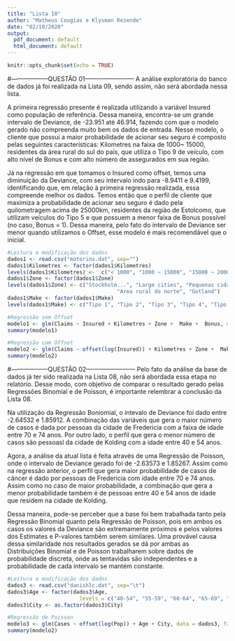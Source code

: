 ```yaml
---
title: "Lista 10"
author: "Matheus Cougias e Klysman Rezende"
date: "02/10/2020"
output:
  pdf_document: default
  html_document: default
---
```


```r
knitr::opts_chunk$set(echo = TRUE)
```

#------------------QUESTÃO 01------------------------
A análise exploratória do banco de dados já foi realizada na Lista 09, sendo assim, não será abordada nessa lista.

A primeira regressão presente é realizada utilizando a variável Insured como população de referência. Dessa maneira, encontra-se um grande intervalo de Deviance, de -23.951 até 46.914, fazendo com que o modelo gerado não compreenda muito bem os dados de entrada. Nesse modelo, o cliente que possui a maior probabilidade de acionar seu seguro é composto pelas seguintes características: Kilometres na faixa de 1000~ 15000, residentes da área rural do sul do país, que utiliza o Tipo 9 de veículo, com alto nível de Bonus e com alto número de assegurados em sua região.

Já na regressão em que tomamos o Insured como offset, temos uma diminuição da Deviance, com seu intervalo indo para -8.9411 e 9.4199, identificando que, em relação à primeira regressão realizada, essa compreende melhor os dados. Temos então que o perfil de cliente que maximiza a probabilidade de acionar seu seguro é dado pela quilometragem acima de 25000km, residentes da região de Estolcomo, que utilizam veículos do Tipo 5 e que possuem a menor faixa de Bonus possível (no caso, Bonus = 1). Dessa maneira, pelo fato do intervalo de Deviance ser menor quando utilizamos o Offset, esse modelo é mais recomendável que o inicial.
```r
#Leitura e modificação dos dados
dados1 <- read.csv("motorins.dat", sep="")
dados1$Kilometres <- factor(dados1$Kilometres)
levels(dados1$Kilometres) <-  c("< 1000", "1000 ~ 15000", "15000 ~ 20000", "20000 ~ 25000", "> 25000")
dados1$Zone <- factor(dados1$Zone)
levels(dados1$Zone) <- c("Stockholm...", "Large cities", "Pequenas cidades do sul", "Area rural do sul", "Pequenas cidades do norte",
                                   "Area rural do norte", "Gotland")
dados1$Make <- factor(dados1$Make)
levels(dados1$Make) <- c("Tipo 1", "Tipo 2", "Tipo 3", "Tipo 4", "Tipo 5", "Tipo 6", "Tipo 7", "Tipo 8", "Tipo 9")

#Regressão sem Offset
modelo1 <- glm(Claims ~ Insured + Kilometres + Zone +  Make +  Bonus, data = dados1, family = poisson)
summary(modelo1)

#Regressão com Offset
modelo2 <- glm(Claims ~ offset(log(Insured)) + Kilometres + Zone +  Make +  Bonus, data = dados1, family = poisson)
summary(modelo2)
```






#------------------QUESTÃO 02------------------------
Pelo fato da análise da base de dados já ter sido realizada na Lista 08, não será abordada essa etapa no relatório. Desse modo, com objetivo de comparar o resultado gerado pelas Regressões Binomial e de Poisson, é importante relembrar a conclusão da Lista 08.

Na utilização da Regressão Boniomial, o intevalo de Deviance foi dado entre -2.64532 e 1.85912. A combinação das variáveis que gera o maior número de casos é dada por pessoas da cidade de Fredericia com a faixa de idade entre 70 e 74 anos. Por outro lado, o perfil que gera o menor número de casos são pessoasl da cidade de Kolding com a idade entre 40 e 54 anos.

Agora, a análise da atual lista é feita através de uma Regressão de Poisson, onde o intervalo de Deviance gerado foi de -2.63573 e 1.85267. Assim como na regressão anterior, o perfil que gera maior probabilidade de casos de câncer é dado por pessoas de Fredericia com idade entre 70 e 74 anos. Assim como no caso de maior probabilidade, a combinação que gera a menor probabilidade também é de pessoas entre 40 e 54 anos de idade que residem na cidade de Kolding.

Dessa maneira, pode-se perceber que a base foi bem trabalhada tanto pela Regressão Binomial quanto pela Regressão de Poisson, pois em ambos os casos os valores da Deviance são extremamente próximos e pelos valores dos Estimates e P-valores também serem similares. Uma provável causa dessa similaridade nos resultados gerados se dá por ambas as Distribuições Binomial e de Poisson trabalharem sobre dados de probabilidade discreta, onde as tentavidas são independentes e a probabilidade de cada intervalo se mantém constante.
```r
#Leitura e modificação dos dados
dados3 <- read.csv("danishlc.dat", sep="\t")
dados3$Age <- factor(dados3$Age,
                       levels = c("40-54", "55-59", "60-64", "65-69", "70-74", ">74"))
dados3$City <- as.factor(dados3$City)

#Regressão de Poisson
modelo3 <- glm(Cases ~ offset(log(Pop)) + Age + City, data = dados3, family = poisson)
summary(modelo2)

```

